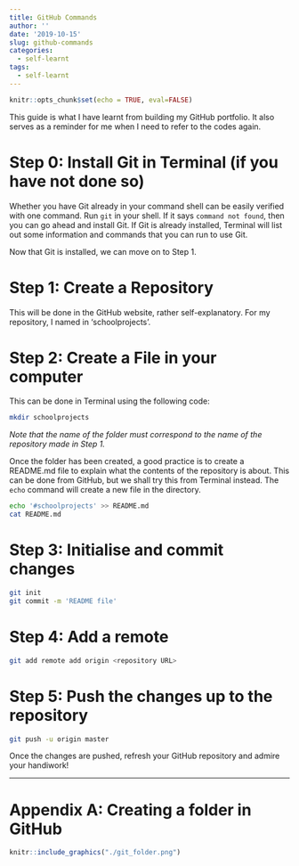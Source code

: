 ```yaml
---
title: GitHub Commands
author: ''
date: '2019-10-15'
slug: github-commands
categories:
  - self-learnt
tags:
  - self-learnt
---
```


```r
knitr::opts_chunk$set(echo = TRUE, eval=FALSE)
```

This guide is what I have learnt from building my GitHub portfolio. It also serves as a reminder for me when I need to refer to the codes again.

# Step 0: Install Git in Terminal (if you have not done so)

Whether you have Git already in your command shell can be easily verified with one command. Run `git` in your shell. If it says `command not found`, then you can go ahead and install Git. If Git is already installed, Terminal will list out some information and commands that you can run to use Git. 

Now that Git is installed, we can move on to Step 1.

# Step 1: Create a Repository

This will be done in the GitHub website, rather self-explanatory. For my repository, I named in 'schoolprojects'. 

# Step 2: Create a File in your computer

This can be done in Terminal using the following code:
```bash
mkdir schoolprojects
```

*Note that the name of the folder must correspond to the name of the repository made in Step 1.*

Once the folder has been created, a good practice is to create a README.md file to explain what the contents of the repository is about. This can be done from GitHub, but we shall try this from Terminal instead. The `echo` command will create a new file in the directory.

```bash
echo '#schoolprojects' >> README.md
cat README.md
```

# Step 3: Initialise and commit changes

```bash
git init
git commit -m 'README file'
```

# Step 4: Add a remote

```bash
git add remote add origin <repository URL>
```

# Step 5: Push the changes up to the repository

```bash
git push -u origin master
```

Once the changes are pushed, refresh your GitHub repository and admire your handiwork!

--------------------------------------------------------------------------------------

# Appendix A: Creating a folder in GitHub

```r
knitr::include_graphics("./git_folder.png")
```

<!--![](./git_folder.png)-->